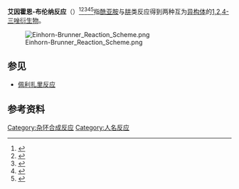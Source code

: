 '''艾因霍恩-布伦纳反应'''（{{lang-de|Einhorn-Brunner-Reaktion}}）<ref>{{cite journal en
 | title = Ueber die N-Methylolverbindungen der Säureamide 
 | author = [[Alfred_Einhorn|Alfred Einhorn]], Eduard Bischkopff, Bruno Szelinski, Gustav Schupp, Eduard Spröngerts, Carl Ladisch, Theodor Mauermayer
 | journal = [[Justus_Liebig's_Annalen_der_Chemie|Justus Liebig's Annalen der Chemie]] 
 | volume = 343 
 | issue = 2-3
 | pages = 207–305 (229) 
 | year = 1905 
 | url =  
 | doi = 10.1002/jlac.19053430207}} </ref><ref>{{cite journal en
 | title = Eine neue Darstellungsweise von sekundären Säureamiden 
 | author = [[Karl_Brunner|Karl Brunner]]  
 | journal = [[Chemische_Berichte|Chemische Berichte]] 
 | volume = 47 
 | issue = 3
 | pages = 2671–2680 
 | year = 1914 
 | url =  
 | doi = 10.1002/cber.19140470351    }} </ref><ref>{{cite journal en
 | title =  Eine neue Darstellungsweise von Triazolen 
 | author = Karl Brunner  
 | journal = [[Monatshefte_für_Chemie|Monatshefte für Chemie]] 
 | volume = 36 
 | issue = 7-8
 | pages = 509–534  
 | year = 1915 
 | url =  
 | doi = 10.1007/BF01524682    }}   </ref><ref>{{cite journal en
 | title = Triazoles. Part II. N-substitution of some 1 : 2 : 4-triazoles
 | author = M. R. Atkinson, J. B. Polya   
 | journal = [[Journal_of_the_Chemical_Society|Journal of the Chemical Society]] 
 | volume =  
 | issue = 
 | pages = 141 
 | year = 1954 
 | url =  
 | doi = 10.1039/JR9540000141    }}   </ref><ref>{{cite journal en
 | title =  The Chemistry of 1,2,4-Triazoles.
 | author = Potts K. T. 
 | journal = [[Chemical_Reviews|Chemical Reviews]] 
 | volume = 61 
 | issue = 2
 | pages = 87–127 
 | year = 1961 
 | url =  
 | doi = 10.1021/cr60210a001}}</ref>指[[酰亚胺|酰亚胺]]与[[肼|肼]]类反应得到两种互为[[异构体|异构体]]的[[1,2,4-三唑|1,2,4-三唑]][[衍生物|衍生物]]。

[[File:Einhorn-Brunner_Reaction_Scheme.png|center]]

==参见==
*[[佩利扎里反应|佩利扎里反应]]

==参考资料==
{{reflist}}

[[Category:杂环合成反应|Category:杂环合成反应]]
[[Category:人名反应|Category:人名反应]]